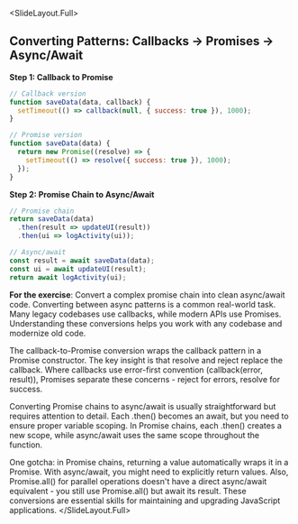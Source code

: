 
<SlideLayout.Full>
## Converting Patterns: Callbacks → Promises → Async/Await

**Step 1: Callback to Promise**
```javascript
// Callback version
function saveData(data, callback) {
  setTimeout(() => callback(null, { success: true }), 1000);
}

// Promise version  
function saveData(data) {
  return new Promise((resolve) => {
    setTimeout(() => resolve({ success: true }), 1000);
  });
}
```

**Step 2: Promise Chain to Async/Await**
```javascript
// Promise chain
return saveData(data)
  .then(result => updateUI(result))
  .then(ui => logActivity(ui));

// Async/await
const result = await saveData(data);
const ui = await updateUI(result);
return await logActivity(ui);
```

**For the exercise**: Convert a complex promise chain into clean async/await code.
<Notes>
Converting between async patterns is a common real-world task. Many legacy codebases use callbacks, while modern APIs use Promises. Understanding these conversions helps you work with any codebase and modernize old code.

The callback-to-Promise conversion wraps the callback pattern in a Promise constructor. The key insight is that resolve and reject replace the callback. Where callbacks use error-first convention (callback(error, result)), Promises separate these concerns - reject for errors, resolve for success.

Converting Promise chains to async/await is usually straightforward but requires attention to detail. Each .then() becomes an await, but you need to ensure proper variable scoping. In Promise chains, each .then() creates a new scope, while async/await uses the same scope throughout the function.

One gotcha: in Promise chains, returning a value automatically wraps it in a Promise. With async/await, you might need to explicitly return values. Also, Promise.all() for parallel operations doesn't have a direct async/await equivalent - you still use Promise.all() but await its result. These conversions are essential skills for maintaining and upgrading JavaScript applications.
</Notes>
</SlideLayout.Full>